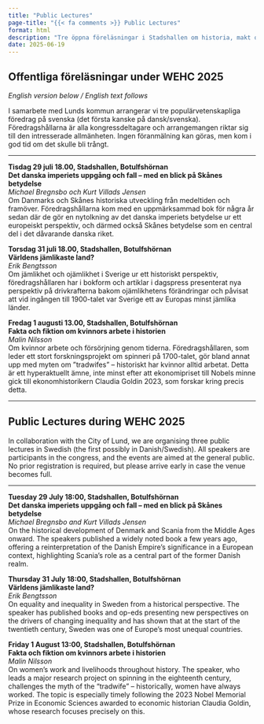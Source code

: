 ```yaml
---
title: "Public Lectures"
page-title: "{{< fa comments >}} Public Lectures"
format: html
description: "Tre öppna föreläsningar i Stadshallen om historia, makt och arbete."
date: 2025-06-19
---
```


## Offentliga föreläsningar under WEHC 2025  
*English version below / English text follows*

I samarbete med Lunds kommun arrangerar vi tre populärvetenskapliga föredrag på svenska (det första kanske på dansk/svenska). Föredragshållarna är alla kongressdeltagare och arrangemangen riktar sig till den intresserade allmänheten. Ingen föranmälning kan göras, men kom i god tid om det skulle bli trångt.

---

**Tisdag 29 juli 18.00, Stadshallen, Botulfshörnan**  
**Det danska imperiets uppgång och fall – med en blick på Skånes betydelse**  
*Michael Bregnsbo och Kurt Villads Jensen*  
Om Danmarks och Skånes historiska utveckling från medeltiden och framöver. Föredragshållarna kom med en uppmärksammad bok för några år sedan där de gör en nytolkning av det danska imperiets betydelse ur ett europeiskt perspektiv, och därmed också Skånes betydelse som en central del i det dåvarande danska riket.

**Torsdag 31 juli 18.00, Stadshallen, Botulfshörnan**  
**Världens jämlikaste land?**  
*Erik Bengtsson*  
Om jämlikhet och ojämlikhet i Sverige ur ett historiskt perspektiv, föredragshållaren har i bokform och artiklar i dagspress presenterat nya perspektiv på drivkrafterna bakom ojämlikhetens förändringar och påvisat att vid ingången till 1900-talet var Sverige ett av Europas minst jämlika länder.

**Fredag 1 augusti 13.00, Stadshallen, Botulfshörnan**  
**Fakta och fiktion om kvinnors arbete i historien**  
*Malin Nilsson*  
Om kvinnor arbete och försörjning genom tiderna. Föredragshållaren, som leder ett stort forskningsprojekt om spinneri på 1700-talet, gör bland annat upp med myten om ”tradwifes” – historiskt har kvinnor alltid arbetat. Detta är ett hyperaktuellt ämne, inte minst efter att ekonomipriset till Nobels minne gick till ekonomhistorikern Claudia Goldin 2023, som forskar kring precis detta.

---

## Public Lectures during WEHC 2025

In collaboration with the City of Lund, we are organising three public lectures in Swedish (the first possibly in Danish/Swedish). All speakers are participants in the congress, and the events are aimed at the general public. No prior registration is required, but please arrive early in case the venue becomes full.

---

**Tuesday 29 July 18:00, Stadshallen, Botulfshörnan**  
**Det danska imperiets uppgång och fall – med en blick på Skånes betydelse**  
*Michael Bregnsbo and Kurt Villads Jensen*  
On the historical development of Denmark and Scania from the Middle Ages onward. The speakers published a widely noted book a few years ago, offering a reinterpretation of the Danish Empire’s significance in a European context, highlighting Scania’s role as a central part of the former Danish realm.

**Thursday 31 July 18:00, Stadshallen, Botulfshörnan**  
**Världens jämlikaste land?**  
*Erik Bengtsson*  
On equality and inequality in Sweden from a historical perspective. The speaker has published books and op-eds presenting new perspectives on the drivers of changing inequality and has shown that at the start of the twentieth century, Sweden was one of Europe’s most unequal countries.

**Friday 1 August 13:00, Stadshallen, Botulfshörnan**  
**Fakta och fiktion om kvinnors arbete i historien**  
*Malin Nilsson*  
On women's work and livelihoods throughout history. The speaker, who leads a major research project on spinning in the eighteenth century, challenges the myth of the "tradwife" – historically, women have always worked. The topic is especially timely following the 2023 Nobel Memorial Prize in Economic Sciences awarded to economic historian Claudia Goldin, whose research focuses precisely on this.
